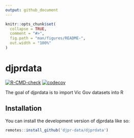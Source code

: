 ```yaml
---
output: github_document
---
```


<!-- README.md is generated from README.Rmd. Please edit that file -->

```r
knitr::opts_chunk$set(
  collapse = TRUE,
  comment = "#>",
  fig.path = "man/figures/README-",
  out.width = "100%"
)
```

# djprdata

<!-- badges: start -->
[![R-CMD-check](https://github.com/djpr-data/djprdata/workflows/R-CMD-check/badge.svg)](https://github.com/djpr-data/djprdata/actions)
[![codecov](https://codecov.io/gh/djpr-data/djprdata/branch/main/graph/badge.svg?token=F870AJ43MI)](https://codecov.io/gh/djpr-data/djprdata)
<!-- badges: end -->

The goal of djprdata is to import Vic Gov datasets into R

## Installation

You can install the development version of djprdata like so:

``` r
remotes::install_github('djpr-data/djprdata')
```

